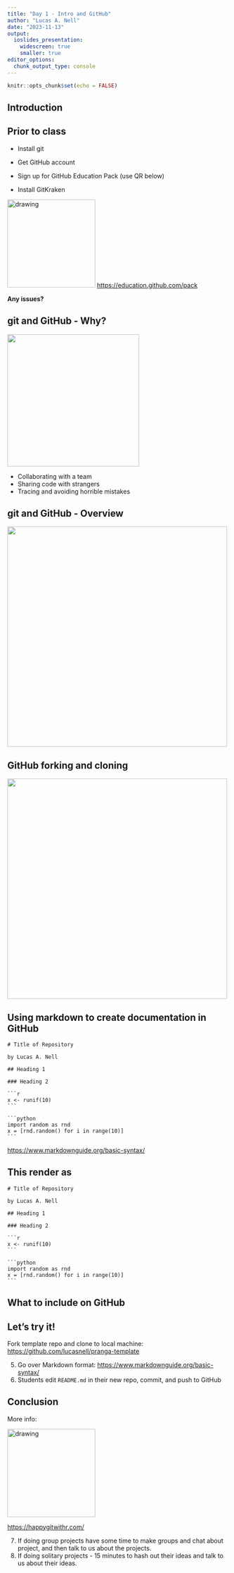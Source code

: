 ```yaml
---
title: "Day 1 - Intro and GitHub"
author: "Lucas A. Nell"
date: "2023-11-13"
output:
  ioslides_presentation:
    widescreen: true
    smaller: true
editor_options: 
  chunk_output_type: console
---
```


```r
knitr::opts_chunk$set(echo = FALSE)
```




## Introduction


## Prior to class

* Install git

* Get GitHub account

* Sign up for GitHub Education Pack (use QR below)

* Install GitKraken

<img src="img/link-github-education.svg" alt="drawing" width="200"/>
<https://education.github.com/pack>

**Any issues?**



## git and GitHub - Why?

<div class="columns-2">
<!-- <img src="http://phdcomics.com/comics/archive/phd101212s.gif" height="480"> -->
<img src="http://www.phdcomics.com/comics/archive/phd052810s.gif" height="300">
<!-- <img src="http://www.phdcomics.com/comics/archive/phd031214s.gif" height="200"> -->

- Collaborating with a team
- Sharing code with strangers
- Tracing and avoiding horrible mistakes

<!-- </div> -->



## git and GitHub - Overview

<img src="img/github-overview.svg" height="500">


## GitHub forking and cloning


<img src="https://happygitwithr.com/img/fork-and-clone.jpeg" height="500">



## Using markdown to create documentation in GitHub


````verbatim
# Title of Repository

by Lucas A. Nell

## Heading 1

### Heading 2

```r
x <- runif(10)
```

```python
import random as rnd
x = [rnd.random() for i in range(10)]
```

````

<https://www.markdownguide.org/basic-syntax/>


## This render as

````embed
# Title of Repository

by Lucas A. Nell

## Heading 1

### Heading 2

```r
x <- runif(10)
```

```python
import random as rnd
x = [rnd.random() for i in range(10)]
```

````



## What to include on GitHub



## Let's try it!


Fork template repo and clone to local machine:
   <https://github.com/lucasnell/pranga-template>

5. Go over Markdown format:
   <https://www.markdownguide.org/basic-syntax/>
6. Students edit `README.md` in their new repo, commit, and push to GitHub



## Conclusion




More info:

<img src="img/link-happygitwithr.svg" alt="drawing" width="200"/>

<https://happygitwithr.com/>


7. If doing group projects have some time to make groups and chat about project, 
   and then talk to us about the projects.
8. If doing solitary projects - 15 minutes to hash out their ideas and talk 
   to us about their ideas.
